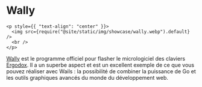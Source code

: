# Wally

```mdx-code-block
<p style={{ "text-align": "center" }}>
  <img src={require("@site/static/img/showcase/wally.webp").default} />
  <br />
</p>
```

[Wally](https://ergodox-ez.com/pages/wally) est le programme officiel pour flasher le micrologiciel des claviers [Ergodox](https://ergodox-ez.com/). Il a un superbe aspect et est un excellent exemple de ce que vous pouvez réaliser avec Wails : la possibilité de combiner la puissance de Go et les outils graphiques avancés du monde du développement web.